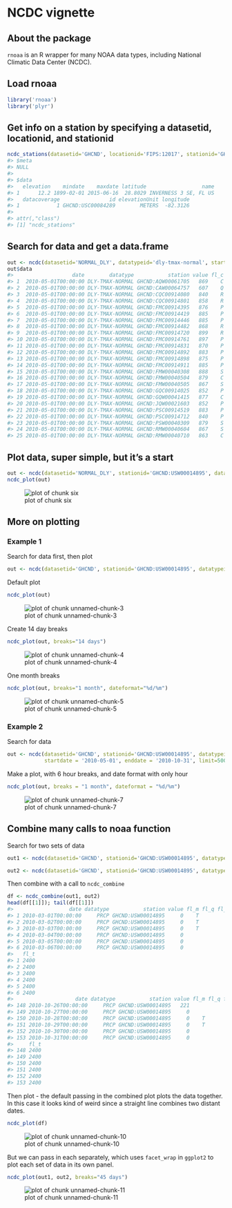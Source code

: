 <!--
%\VignetteEngine{knitr::knitr}
%\VignetteIndexEntry{ncdc vignette}
%\VignetteEncoding{UTF-8}
-->



NCDC vignette
======

## About the package

`rnoaa` is an R wrapper for many NOAA data types, including National Climatic Data Center (NCDC).

## Load rnoaa


```r
library('rnoaa')
library('plyr')
```

## Get info on a station by specifying a datasetid, locationid, and stationid


```r
ncdc_stations(datasetid='GHCND', locationid='FIPS:12017', stationid='GHCND:USC00084289')
#> $meta
#> NULL
#> 
#> $data
#>   elevation    mindate    maxdate latitude                  name
#> 1      12.2 1899-02-01 2015-06-16  28.8029 INVERNESS 3 SE, FL US
#>   datacoverage                id elevationUnit longitude
#> 1            1 GHCND:USC00084289        METERS  -82.3126
#> 
#> attr(,"class")
#> [1] "ncdc_stations"
```

## Search for data and get a data.frame


```r
out <- ncdc(datasetid='NORMAL_DLY', datatypeid='dly-tmax-normal', startdate = '2010-05-01', enddate = '2010-05-10')
out$data
#>                   date        datatype           station value fl_c
#> 1  2010-05-01T00:00:00 DLY-TMAX-NORMAL GHCND:AQW00061705   869    C
#> 2  2010-05-01T00:00:00 DLY-TMAX-NORMAL GHCND:CAW00064757   607    Q
#> 3  2010-05-01T00:00:00 DLY-TMAX-NORMAL GHCND:CQC00914080   840    R
#> 4  2010-05-01T00:00:00 DLY-TMAX-NORMAL GHCND:CQC00914801   858    R
#> 5  2010-05-01T00:00:00 DLY-TMAX-NORMAL GHCND:FMC00914395   876    P
#> 6  2010-05-01T00:00:00 DLY-TMAX-NORMAL GHCND:FMC00914419   885    P
#> 7  2010-05-01T00:00:00 DLY-TMAX-NORMAL GHCND:FMC00914446   885    P
#> 8  2010-05-01T00:00:00 DLY-TMAX-NORMAL GHCND:FMC00914482   868    R
#> 9  2010-05-01T00:00:00 DLY-TMAX-NORMAL GHCND:FMC00914720   899    R
#> 10 2010-05-01T00:00:00 DLY-TMAX-NORMAL GHCND:FMC00914761   897    P
#> 11 2010-05-01T00:00:00 DLY-TMAX-NORMAL GHCND:FMC00914831   870    P
#> 12 2010-05-01T00:00:00 DLY-TMAX-NORMAL GHCND:FMC00914892   883    P
#> 13 2010-05-01T00:00:00 DLY-TMAX-NORMAL GHCND:FMC00914898   875    P
#> 14 2010-05-01T00:00:00 DLY-TMAX-NORMAL GHCND:FMC00914911   885    P
#> 15 2010-05-01T00:00:00 DLY-TMAX-NORMAL GHCND:FMW00040308   888    S
#> 16 2010-05-01T00:00:00 DLY-TMAX-NORMAL GHCND:FMW00040504   879    C
#> 17 2010-05-01T00:00:00 DLY-TMAX-NORMAL GHCND:FMW00040505   867    S
#> 18 2010-05-01T00:00:00 DLY-TMAX-NORMAL GHCND:GQC00914025   852    P
#> 19 2010-05-01T00:00:00 DLY-TMAX-NORMAL GHCND:GQW00041415   877    C
#> 20 2010-05-01T00:00:00 DLY-TMAX-NORMAL GHCND:JQW00021603   852    P
#> 21 2010-05-01T00:00:00 DLY-TMAX-NORMAL GHCND:PSC00914519   883    P
#> 22 2010-05-01T00:00:00 DLY-TMAX-NORMAL GHCND:PSC00914712   840    P
#> 23 2010-05-01T00:00:00 DLY-TMAX-NORMAL GHCND:PSW00040309   879    S
#> 24 2010-05-01T00:00:00 DLY-TMAX-NORMAL GHCND:RMW00040604   867    S
#> 25 2010-05-01T00:00:00 DLY-TMAX-NORMAL GHCND:RMW00040710   863    C
```

## Plot data, super simple, but it's a start


```r
out <- ncdc(datasetid='NORMAL_DLY', stationid='GHCND:USW00014895', datatypeid='dly-tmax-normal', startdate = '2010-01-01', enddate = '2010-12-10', limit = 300)
ncdc_plot(out)
```

![plot of chunk six](figure/six-1.png) 

## More on plotting

### Example 1

Search for data first, then plot


```r
out <- ncdc(datasetid='GHCND', stationid='GHCND:USW00014895', datatypeid='PRCP', startdate = '2010-05-01', enddate = '2010-10-31', limit=500)
```

Default plot


```r
ncdc_plot(out)
```

![plot of chunk unnamed-chunk-3](figure/unnamed-chunk-3-1.png)

Create 14 day breaks


```r
ncdc_plot(out, breaks="14 days")
```

![plot of chunk unnamed-chunk-4](figure/unnamed-chunk-4-1.png)

One month breaks


```r
ncdc_plot(out, breaks="1 month", dateformat="%d/%m")
```

![plot of chunk unnamed-chunk-5](figure/unnamed-chunk-5-1.png)

### Example 2

Search for data


```r
out <- ncdc(datasetid='GHCND', stationid='GHCND:USW00014895', datatypeid='PRCP',
            startdate = '2010-05-01', enddate = '2010-10-31', limit=500)
```

Make a plot, with 6 hour breaks, and date format with only hour


```r
ncdc_plot(out, breaks = "1 month", dateformat = "%d/%m")
```

![plot of chunk unnamed-chunk-7](figure/unnamed-chunk-7-1.png)

## Combine many calls to noaa function

Search for two sets of data


```r
out1 <- ncdc(datasetid='GHCND', stationid='GHCND:USW00014895', datatypeid='PRCP', startdate = '2010-03-01', enddate = '2010-05-31', limit=500)

out2 <- ncdc(datasetid='GHCND', stationid='GHCND:USW00014895', datatypeid='PRCP', startdate = '2010-09-01', enddate = '2010-10-31', limit=500)
```

Then combine with a call to `ncdc_combine`


```r
df <- ncdc_combine(out1, out2)
head(df[[1]]); tail(df[[1]])
#>                  date datatype           station value fl_m fl_q fl_so
#> 1 2010-03-01T00:00:00     PRCP GHCND:USW00014895     0    T          0
#> 2 2010-03-02T00:00:00     PRCP GHCND:USW00014895     0    T          0
#> 3 2010-03-03T00:00:00     PRCP GHCND:USW00014895     0    T          0
#> 4 2010-03-04T00:00:00     PRCP GHCND:USW00014895     0               0
#> 5 2010-03-05T00:00:00     PRCP GHCND:USW00014895     0               0
#> 6 2010-03-06T00:00:00     PRCP GHCND:USW00014895     0               0
#>   fl_t
#> 1 2400
#> 2 2400
#> 3 2400
#> 4 2400
#> 5 2400
#> 6 2400
#>                    date datatype           station value fl_m fl_q fl_so
#> 148 2010-10-26T00:00:00     PRCP GHCND:USW00014895   221               0
#> 149 2010-10-27T00:00:00     PRCP GHCND:USW00014895     0               0
#> 150 2010-10-28T00:00:00     PRCP GHCND:USW00014895     0    T          0
#> 151 2010-10-29T00:00:00     PRCP GHCND:USW00014895     0    T          0
#> 152 2010-10-30T00:00:00     PRCP GHCND:USW00014895     0               0
#> 153 2010-10-31T00:00:00     PRCP GHCND:USW00014895     0               0
#>     fl_t
#> 148 2400
#> 149 2400
#> 150 2400
#> 151 2400
#> 152 2400
#> 153 2400
```

Then plot - the default passing in the combined plot plots the data together. In this case it looks kind of weird since a straight line combines two distant dates.


```r
ncdc_plot(df)
```

![plot of chunk unnamed-chunk-10](figure/unnamed-chunk-10-1.png)

But we can pass in each separately, which uses `facet_wrap` in `ggplot2` to plot each set of data in its own panel.


```r
ncdc_plot(out1, out2, breaks="45 days")
```

![plot of chunk unnamed-chunk-11](figure/unnamed-chunk-11-1.png)
